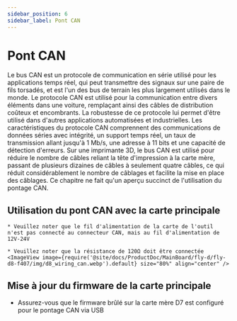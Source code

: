 ```yaml
---
sidebar_position: 6
sidebar_label: Pont CAN
---
```




# Pont CAN

Le bus CAN est un protocole de communication en série utilisé pour les applications temps réel, qui peut transmettre des signaux sur une paire de fils torsadés, et est l'un des bus de terrain les plus largement utilisés dans le monde. Le protocole CAN est utilisé pour la communication entre divers éléments dans une voiture, remplaçant ainsi des câbles de distribution coûteux et encombrants. La robustesse de ce protocole lui permet d'être utilisé dans d'autres applications automatisées et industrielles. Les caractéristiques du protocole CAN comprennent des communications de données séries avec intégrité, un support temps réel, un taux de transmission allant jusqu'à 1 Mb/s, une adresse à 11 bits et une capacité de détection d'erreurs.
Sur une imprimante 3D, le bus CAN est utilisé pour réduire le nombre de câbles reliant la tête d'impression à la carte mère, passant de plusieurs dizaines de câbles à seulement quatre câbles, ce qui réduit considérablement le nombre de câblages et facilite la mise en place des câblages.
Ce chapitre ne fait qu'un aperçu succinct de l'utilisation du pontage CAN.

## Utilisation du pont CAN avec la carte principale

    * Veuillez noter que le fil d'alimentation de la carte de l'outil n'est pas connecté au connecteur CAN, mais au fil d'alimentation de 12V-24V
    
    * Veuillez noter que la résistance de 120Ω doit être connectée
    <ImageView image={require('@site/docs/ProductDoc/MainBoard/fly-d/fly-d8-f407/img/d8_wiring_can.webp').default} size="80%" align="center" />

## Mise à jour du firmware de la carte principale

* Assurez-vous que le firmware brûlé sur la carte mère D7 est configuré pour le pontage CAN via USB


    <GetCanbusUUID />
